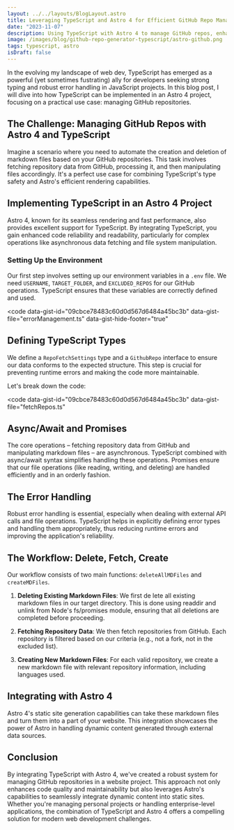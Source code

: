 ```yaml
---
layout: ../../layouts/BlogLayout.astro
title: Leveraging TypeScript and Astro 4 for Efficient GitHub Repo Management
date: "2023-11-07"
description: Using TypeScript with Astro 4 to manage GitHub repos, enhancing web dev with type safety & efficiency
image: /images/blog/github-repo-generator-typescript/astro-github.png
tags: typescript, astro
isDraft: false
---
```


In the evolving my landscape of web dev, TypeScript has emerged as a powerful (yet sometimes fustrating) ally for developers seeking strong typing and robust error handling in JavaScript projects. In this blog post, I will dive into how TypeScript can be implemented in an Astro 4 project, focusing on a practical use case: managing GitHub repositories.

## The Challenge: Managing GitHub Repos with Astro 4 and TypeScript

Imagine a scenario where you need to automate the creation and deletion of markdown files based on your GitHub repositories. This task involves fetching repository data from GitHub, processing it, and then manipulating files accordingly. It's a perfect use case for combining TypeScript's type safety and Astro's efficient rendering capabilities.

## Implementing TypeScript in an Astro 4 Project

Astro 4, known for its seamless rendering and fast performance, also provides excellent support for TypeScript. By integrating TypeScript, you gain enhanced code reliability and readability, particularly for complex operations like asynchronous data fetching and file system manipulation.

### Setting Up the Environment

Our first step involves setting up our environment variables in a `.env` file. We need `USERNAME`, `TARGET_FOLDER`, and `EXCLUDED_REPOS` for our GitHub operations. TypeScript ensures that these variables are correctly defined and used.

<code
  data-gist-id="09cbce78483c60d0d567d6484a45bc3b"
  data-gist-file="errorManagement.ts"
  data-gist-hide-footer="true"
></code>

## Defining TypeScript Types

We define a `RepoFetchSettings` type and a `GithubRepo` interface to ensure our data conforms to the expected structure. This step is crucial for preventing runtime errors and making the code more maintainable.

Let's break down the code:

<code
  data-gist-id="09cbce78483c60d0d567d6484a45bc3b"
  data-gist-file="fetchRepos.ts"
></code>

## Async/Await and Promises

The core operations – fetching repository data from GitHub and manipulating markdown files – are asynchronous. TypeScript combined with async/await syntax simplifies handling these operations. Promises ensure that our file operations (like reading, writing, and deleting) are handled efficiently and in an orderly fashion.

## The Error Handling

Robust error handling is essential, especially when dealing with external API calls and file operations. TypeScript helps in explicitly defining error types and handling them appropriately, thus reducing runtime errors and improving the application's reliability.

## The Workflow: Delete, Fetch, Create

Our workflow consists of two main functions: `deleteAllMDFiles` and `createMDFiles`.

1. **Deleting Existing Markdown Files**: We first de lete all existing markdown files in our target directory. This is done using readdir and unlink from Node's fs/promises module, ensuring that all deletions are completed before proceeding.

2. **Fetching Repository Data**: We then fetch repositories from GitHub. Each repository is filtered based on our criteria (e.g., not a fork, not in the excluded list).

3. **Creating New Markdown Files**: For each valid repository, we create a new markdown file with relevant repository information, including languages used.

## Integrating with Astro 4

Astro 4's static site generation capabilities can take these markdown files and turn them into a part of your website. This integration showcases the power of Astro in handling dynamic content generated through external data sources.

## Conclusion

By integrating TypeScript with Astro 4, we've created a robust system for managing GitHub repositories in a website project. This approach not only enhances code quality and maintainability but also leverages Astro's capabilities to seamlessly integrate dynamic content into static sites. Whether you're managing personal projects or handling enterprise-level applications, the combination of TypeScript and Astro 4 offers a compelling solution for modern web development challenges.
